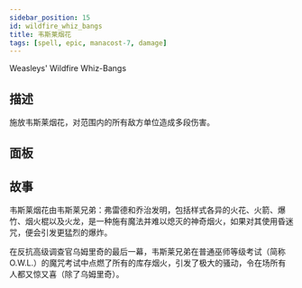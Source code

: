 ```yaml
---
sidebar_position: 15
id: wildfire_whiz_bangs
title: 韦斯莱烟花
tags: [spell, epic, manacost-7, damage]
---
```


Weasleys' Wildfire Whiz-Bangs

<!--truncate-->



<CardBasics cardKey={id}/>


## 描述

施放韦斯莱烟花，对范围内的所有敌方单位造成多段伤害。

## 面板


<LevelComponent/>


<CardDynamicTable cardKey={id}/>


<CardComplexTable cardKey={id}/>





## 故事

韦斯莱烟花由韦斯莱兄弟：弗雷德和乔治发明，包括样式各异的火花、火箭、爆竹、烟火棍以及火龙，是一种施有魔法并难以熄灭的神奇烟火，如果对其使用昏迷咒，便会引发更猛烈的爆炸。

在反抗高级调查官乌姆里奇的最后一幕，韦斯莱兄弟在普通巫师等级考试（简称O.W.L.）的魔咒考试中点燃了所有的库存烟火，引发了极大的骚动，令在场所有人都又惊又喜（除了乌姆里奇）。
